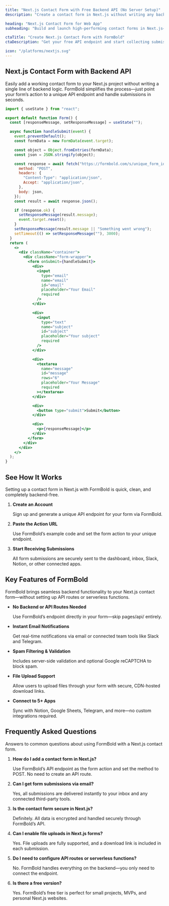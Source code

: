 ```yaml
---
title: "Next.js Contact Form with Free Backend API (No Server Setup)"
description: "Create a contact form in Next.js without writing any backend code. Use FormBold’s free API to collect submissions instantly—example form code included."

heading: "Next.js Contact Form for Web App"
subheading: "Build and launch high-performing contact forms in Next.js—no backend or API routes required. Just connect your form to FormBold’s API endpoint and start collecting submissions instantly."

ctaTitle: "Create Next.js Contact Form with FormBold"
ctaDescription: "Get your free API endpoint and start collecting submissions in your Nextjs app—no API routes or backend setup needed."

icon: "/platforms/nextjs.svg"
---
```


## Next.js Contact Form with Backend API

Easily add a working contact form to your Next.js project without writing a single line of backend logic. FormBold simplifies the process—just point your form’s action to a unique API endpoint and handle submissions in seconds.

```jsx
import { useState } from "react";

export default function Form() {
  const [responseMessage, setResponseMessage] = useState("");

  async function handleSubmit(event) {
    event.preventDefault();
    const formData = new FormData(event.target);

    const object = Object.fromEntries(formData);
    const json = JSON.stringify(object);

    const response = await fetch("https://formbold.com/s/unique_form_id", {
      method: "POST",
      headers: {
        "Content-Type": "application/json",
        Accept: "application/json",
      },
      body: json,
    });
    const result = await response.json();

    if (response.ok) {
      setResponseMessage(result.message);
      event.target.reset();
    }
    setResponseMessage(result.message || "Something went wrong");
    setTimeout(() => setResponseMessage(""), 3000);
  }
  return (
    <>
      <div className="container">
        <div className="form-wrapper">
          <form onSubmit={handleSubmit}>
            <div>
              <input
                type="email"
                name="email"
                id="email"
                placeholder="Your Email"
                required
              />
            </div>

            <div>
              <input
                type="text"
                name="subject"
                id="subject"
                placeholder="Your subject"
                required
              />
            </div>

            <div>
              <textarea
                name="message"
                id="message"
                rows="6"
                placeholder="Your Message"
                required
              ></textarea>
            </div>

            <div>
              <button type="submit">Submit</button>
            </div>

            <div>
              <p>{responseMessage}</p>
            </div>
          </form>
        </div>
      </div>
    </>
  );
}
```

## See How It Works

Setting up a contact form in Next.js with FormBold is quick, clean, and completely backend-free.

1. **Create an Account**

	Sign up and generate a unique API endpoint for your form via FormBold.

2. **Paste the Action URL**

	Use FormBold’s example code and set the form action to your unique endpoint.

3. **Start Receiving Submissions**

	All form submissions are securely sent to the dashboard, inbox, Slack, Notion, or other connected apps.

## Key Features of FormBold

FormBold brings seamless backend functionality to your Next.js contact form—without setting up API routes or serverless functions.

- **No Backend or API Routes Needed**

	Use FormBold’s endpoint directly in your form—skip pages/api/ entirely.

- **Instant Email Notifications**

	Get real-time notifications via email or connected team tools like Slack and Telegram.

- **Spam Filtering & Validation**

	Includes server-side validation and optional Google reCAPTCHA to block spam.

- **File Upload Support**

	Allow users to upload files through your form with secure, CDN-hosted download links.

- **Connect to 5+ Apps**

	Sync with Notion, Google Sheets, Telegram, and more—no custom integrations required.

## Frequently Asked Questions

Answers to common questions about using FormBold with a Next.js contact form.

1. **How do I add a contact form in Next.js?**

	Use FormBold’s API endpoint as the form action and set the method to POST. No need to create an API route.

2. **Can I get form submissions via email?**

	Yes, all submissions are delivered instantly to your inbox and any connected third-party tools.

3. **Is the contact form secure in Next.js?**

	Definitely. All data is encrypted and handled securely through FormBold’s API.

4. **Can I enable file uploads in Next.js forms?**

	Yes. File uploads are fully supported, and a download link is included in each submission.

5. **Do I need to configure API routes or serverless functions?**

	No. FormBold handles everything on the backend—you only need to connect the endpoint.

6. **Is there a free version?**

	Yes. FormBold’s free tier is perfect for small projects, MVPs, and personal Next.js websites.
